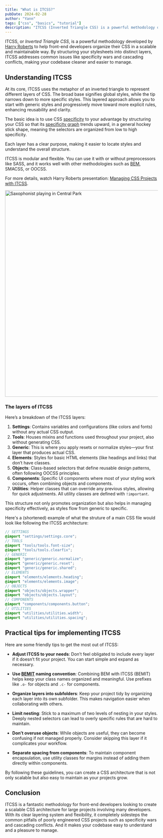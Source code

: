 ```yaml
---
title: "What is ITCSS?"
pubDate: 2024-02-28
author: "Yann"
tags: ["css", "basics", "tutorial"]
description: "ITCSS (Inverted Triangle CSS) is a powerful methodology developed by Harry Roberts to help front-end developers organize their CSS in a scalable and maintainable way. It addresses common issues like specificity wars and cascading conflicts, making your codebase cleaner and easier to manage."
---
```




ITCSS, or _Inverted Triangle CSS_, is a powerful methodology developed by [Harry Roberts](https://twitter.com/csswizardry) to help front-end developers organize their CSS in a scalable and maintainable way. By structuring your stylesheets into distinct layers, ITCSS addresses common issues like specificity wars and cascading conflicts, making your codebase cleaner and easier to manage.

## Understanding ITCSS

At its core, ITCSS uses the metaphor of an inverted triangle to represent different layers of CSS. The broad base signifies global styles, while the tip narrows down to more specific styles. This layered approach allows you to start with generic styles and progressively move toward more explicit rules, enhancing reusability and clarity.

The basic idea is to use CSS [specificity][specificity] to your advantage by structuring your CSS so that its [specificity graph][graph] trends upward, in a general hockey stick shape, meaning the selectors are organized from low to high specificity.

Each layer has a clear purpose, making it easier to locate styles and understand the overall structure.

ITCSS is modular and flexible. You can use it with or without preprocessors like SASS, and it works well with other methodologies such as [BEM][bem], SMACSS, or OOCSS.

For more details, watch Harry Roberts presentation: [Managing CSS Projects with ITCSS][youtube].

<Image
  class="mb-lg1"
  src={triangle}
  width="680"
  alt="Saxophonist playing in Central Park"
/>

### The layers of ITCSS

Here’s a breakdown of the ITCSS layers:

1. **Settings**: Contains variables and configurations (like colors and fonts) without any actual CSS output.
2. **Tools**: Houses mixins and functions used throughout your project, also without generating CSS.
3. **Generic**: This is where you apply resets or normalize styles—your first layer that produces actual CSS.
4. **Elements**: Styles for basic HTML elements (like headings and links) that don’t have classes.
5. **Objects**: Class-based selectors that define reusable design patterns, often following OOCSS principles.
6. **Components**: Specific UI components where most of your styling work occurs, often combining objects and components.
7. **Utilities**: Helper classes that can override any previous styles, allowing for quick adjustments. All utility classes are defined with `!important`.

This structure not only promotes organization but also helps in managing specificity effectively, as styles flow from generic to specific.

Here's a (shortened) example of what the struture of a main CSS file would look like following the ITCSS architecture:

```scss
// SETTINGS
@import "settings/settings.core";
// TOOLS
@import "tools/tools.font-size";
@import "tools/tools.clearfix";
// GENERIC
@import "generic/generic.normalize";
@import "generic/generic.reset";
@import "generic/generic.shared";
// ELEMENTS
@import "elements/elements.heading";
@import "elements/elements.image";
// OBJECTS
@import "objects/objects.wrapper";
@import "objects/objects.layout";
// COMPONENTS
@import "components/components.button";
// UTILITIES
@import "utilities/utilities.width";
@import "utilities/utilities.spacing";
```

## Practical tips for implementing ITCSS

Here are some friendly tips to get the most out of ITCSS:

- **Adjust ITCSS to your needs**: Don’t feel obligated to include every layer if it doesn’t fit your project. You can start simple and expand as necessary.

- **Use [BEMIT][bemit] naming convention**: Combining BEM with ITCSS (BEMIT) helps keep your class names organized and meaningful. Use prefixes like `.o-` for objects and `.c-` for components.

- **Organize layers into subfolders**: Keep your project tidy by organizing each layer into its own subfolder. This makes navigation easier when collaborating with others.

- **Limit nesting**: Stick to a maximum of two levels of nesting in your styles. Deeply nested selectors can lead to overly specific rules that are hard to maintain.

- **Don’t overuse objects**: While objects are useful, they can become confusing if not managed properly. Consider skipping this layer if it complicates your workflow.

- **Separate spacing from components**: To maintain component encapsulation, use utility classes for margins instead of adding them directly within components.

By following these guidelines, you can create a CSS architecture that is not only scalable but also easy to maintain as your projects grow.

## Conclusion

ITCSS is a fantastic methodology for front-end developers looking to create a scalable CSS architecture for large projects involving many developers. With its clear layering system and flexibility, it completely sidesteps the common pitfalls of poorly engineered CSS projects such as specificity wars and cascading conflicts. And it makes your codebase easy to understand and a pleasure to manage.

[bem]: /blog/what-is-bem
[graph]: https://jonassebastianohlsson.com/specificity-graph/
[specificity]: https://developer.mozilla.org/en-US/docs/Web/CSS/Specificity
[bemit]: https://csswizardry.com/2015/08/bemit-taking-the-bem-naming-convention-a-step-further/
[youtube]: https://youtube.com/watch?v=1OKZOV-iLj4&t=646
